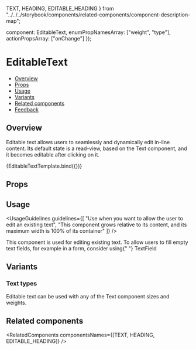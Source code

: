   TEXT,
  HEADING,
  EDITABLE_HEADING
} from "../../../storybook/components/related-components/component-description-map";

  component: EditableText,
  enumPropNamesArray: ["weight", "type"],
  actionPropsArray: ["onChange"]
});

<Meta
  title="Inputs/EditableText"
  component={EditableText}
  argTypes={metaSettings.argTypes}
  decorators={metaSettings.decorators}
/>


# EditableText

- [Overview](#overview)
- [Props](#props)
- [Usage](#usage)
- [Variants](#variants)
- [Related components](#related-components)
- [Feedback](#feedback)

## Overview

Editable text allows users to seamlessly and dynamically edit in-line content. Its default state is a read-view, based on the <Link href="/?path=/docs/text-text--overview" withoutSpacing>Text component</Link>, and it becomes editable after clicking on it.

<Canvas>
  <Story
    name="Overview"
    args={{
      value: "This text is an editable text",
      type: EditableText.types.H1
    }}
    play={overviewPlaySuite}
  >
    {EditableTextTemplate.bind({})}
  </Story>
</Canvas>

## Props

<ArgsTable story="Overview" />

## Usage

<UsageGuidelines
  guidelines={[
    "Use when you want to allow the user to edit an existing text",
    "This component grows relative to its content, and its maximum width is 100% of its container"
  ]}
/>

<Tip title="Am I using the right component?">
  This component is used for editing existing text. To allow users to fill empty text fields, for example in a form,
  consider using{" "}
  <Link href="/?path=/docs/inputs-textfield--overview" withoutSpacing target={Link.targets.PARENT} size="small">
    TextField
  </Link>
</Tip>

## Variants

### Text types

Editable text can be used with any of the <Link href="/?path=/docs/text-text--overview" withoutSpacing>Text component</Link> sizes and weights.

<Canvas>
  <Story name="Types">
    <div className={styles.typesContainer}>
      <div className={styles.typeContainer}>
        <EditableText
          type={EditableText.types.TEXT1}
          weight={EditableText.weights.NORMAL}
          value="Text1 Normal"
          className={styles.editableText}
        />
        <EditableText
          type={EditableText.types.TEXT1}
          weight={EditableText.weights.MEDIUM}
          value="Text1 Medium"
          className={styles.editableText}
        />
        <EditableText
          type={EditableText.types.TEXT1}
          weight={EditableText.weights.BOLD}
          value="Text1 Bold"
          className={styles.editableText}
        />
      </div>
      <div className={styles.typeContainer}>
        <EditableText
          type={EditableText.types.TEXT2}
          weight={EditableText.weights.NORMAL}
          value="Text2 Normal"
          className={styles.editableText}
        />
        <EditableText
          type={EditableText.types.TEXT2}
          weight={EditableText.weights.MEDIUM}
          value="Text2 Medium"
          className={styles.editableText}
        />
        <EditableText
          type={EditableText.types.TEXT2}
          weight={EditableText.weights.BOLD}
          value="Text2 Bold"
          className={styles.editableText}
        />
      </div>
    </div>
  </Story>
</Canvas>

## Related components

<RelatedComponents componentsNames={[TEXT, HEADING, EDITABLE_HEADING]} />
